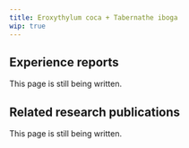 ---
title: Eroxythylum coca + Tabernathe iboga
wip: true
---

## Experience reports

This page is still being written.

## Related research publications

This page is still being written.

